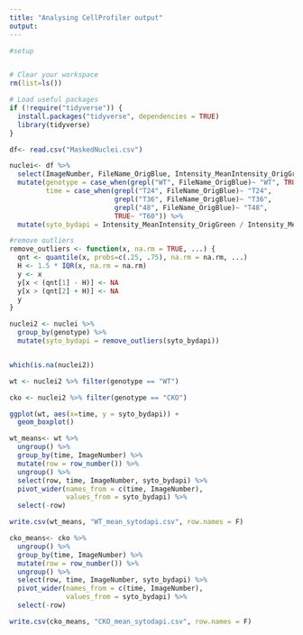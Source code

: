 ```yaml
---
title: "Analysing CellProfiler output"
output: 
---
```


```r
#setup


# Clear your workspace
rm(list=ls())

# Load useful packages
if (!require("tidyverse")) {
  install.packages("tidyverse", dependencies = TRUE)
  library(tidyverse)
}
```

```r
df<- read.csv("MaskedNuclei.csv")

nuclei<- df %>%
  select(ImageNumber, FileName_OrigBlue, Intensity_MeanIntensity_OrigGreen, Intensity_MeanIntensity_OrigBlue) %>%
  mutate(genotype = case_when(grepl("WT", FileName_OrigBlue)~ "WT", TRUE~ "CKO"),
         time = case_when(grepl("T24", FileName_OrigBlue)~ "T24", 
                          grepl("T36", FileName_OrigBlue)~ "T36", 
                          grepl("48", FileName_OrigBlue)~ "T48", 
                          TRUE~ "T60")) %>%
  mutate(syto_bydapi = Intensity_MeanIntensity_OrigGreen / Intensity_MeanIntensity_OrigBlue)

```

```r
#remove outliers 
remove_outliers <- function(x, na.rm = TRUE, ...) {
  qnt <- quantile(x, probs=c(.25, .75), na.rm = na.rm, ...)
  H <- 1.5 * IQR(x, na.rm = na.rm)
  y <- x
  y[x < (qnt[1] - H)] <- NA
  y[x > (qnt[2] + H)] <- NA
  y
}

nuclei2 <- nuclei %>%
  group_by(genotype) %>%
  mutate(syto_bydapi = remove_outliers(syto_bydapi))


which(is.na(nuclei2))
```


```r
wt <- nuclei2 %>% filter(genotype == "WT")

cko <- nuclei2 %>% filter(genotype == "CKO")

```

```r
ggplot(wt, aes(x=time, y = syto_bydapi)) +
  geom_boxplot()
```


```r
wt_means<- wt %>%
  ungroup() %>%
  group_by(time, ImageNumber) %>%
  mutate(row = row_number()) %>%
  ungroup() %>%
  select(row, time, ImageNumber, syto_bydapi) %>%
  pivot_wider(names_from = c(time, ImageNumber), 
              values_from = syto_bydapi) %>%
  select(-row)

write.csv(wt_means, "WT_mean_sytodapi.csv", row.names = F)

cko_means<- cko %>%
  ungroup() %>%
  group_by(time, ImageNumber) %>%
  mutate(row = row_number()) %>%
  ungroup() %>%
  select(row, time, ImageNumber, syto_bydapi) %>%
  pivot_wider(names_from = c(time, ImageNumber), 
              values_from = syto_bydapi) %>%
  select(-row)

write.csv(cko_means, "CKO_mean_sytodapi.csv", row.names = F)
```

